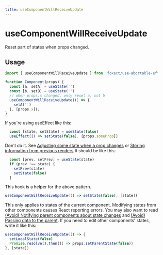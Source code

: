 ```yaml
---
title: useComponentWillReceiveUpdate
---
```


# useComponentWillReceiveUpdate


<ExportMetaInfo />

Reset part of states when props changed.

## Usage

```js
import { useComponentWillReceiveUpdate } from 'foxact/use-abortable-effect';

function Component(props) {
  const [a, setA] = useState('')
  const [b, setB] = useState('')
  // when props.x changed, only reset a, not b
  useComponentWillReceiveUpdate(() => {
    setA('')
  }, [props.x]);
}
```

If you're using useEffect like this:

```js
  const [state, setState] = useState(false)
  useEffect(() => setState(false), [props.someProp])
```

Don't do it. See [Adjusting some state when a prop changes](https://react.dev/learn/you-might-not-need-an-effect#adjusting-some-state-when-a-prop-changes) or [Storing information from previous renders](https://react.dev/reference/react/useState#storing-information-from-previous-renders)
It should be like this:
```js
  const [prev, setPrev] = useState(state)
  if (prev !== state) {
    setPrev(state)
    setState(false)
  }
```

This hook is a helper for the above pattern.

```js
useComponentWillReceiveUpdate(() => setState(false), [state])
```

This only applies to states of the current component.
Modifying states from other components causes React reporting errors.
You may also want to read [(Avoid) Notifying parent components about state changes](https://react.dev/learn/you-might-not-need-an-effect#notifying-parent-components-about-state-changes) and [(Avoid) Passing data to the parent](https://react.dev/learn/you-might-not-need-an-effect#passing-data-to-the-parent).
If you need to edit other components' states, write it like this:

```js
useComponentWillReceiveUpdate(() => {
  setLocalState(false)
  Promise.resolve().then(() => props.setParentState(false))
}, [state])
```
